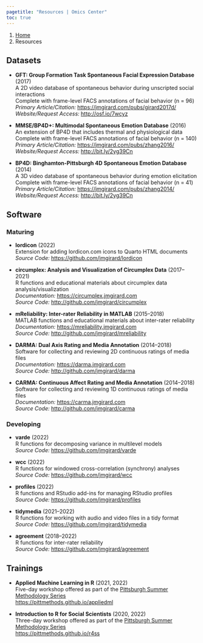 ---
pagetitle: "Resources | Omics Center"
toc: true
---

```{=html}
<nav aria-label="breadcrumb">
  <ol class="breadcrumb">
    <li class="breadcrumb-item"><a href="index.html">Home</a></li>
    <li class="breadcrumb-item active" aria-current="page">Resources</li>
  </ol>
</nav>
```

## Datasets

- **GFT: Group Formation Task Spontaneous Facial Expression Database** (2017)<br />
  A 2D video database of spontaneous behavior during unscripted social interactions<br />
  Complete with frame-level FACS annotations of facial behavior (n = 96)<br />
  *Primary Article/Citation:* <https://jmgirard.com/pubs/girard2017d/><br />
  *Website/Request Access:* <http://osf.io/7wcyz>
  
- **MMSE/BP4D+: Multimodal Spontaneous Emotion Database** (2016)<br />
  An extension of BP4D that includes thermal and physiological data<br />
  Complete with frame-level FACS annotations of facial behavior (n = 140)<br />
  *Primary Article/Citation:* <https://jmgirard.com/pubs/zhang2016/><br />
  *Website/Request Access:* <http://bit.ly/2yg39Cn>

- **BP4D: Binghamton-Pittsburgh 4D Spontaneous Emotion Database** (2014)<br />
  A 3D video database of spontaneous behavior during emotion elicitation<br />
  Complete with frame-level FACS annotations of facial behavior (n = 41)<br />
  *Primary Article/Citation:* <https://jmgirard.com/pubs/zhang2014/><br />
  *Website/Request Access:* <http://bit.ly/2yg39Cn>

## Software

### Maturing
- **lordicon** (2022)<br />
  Extension for adding lordicon.com icons to Quarto HTML documents<br />
  *Source Code:* <https://github.com/jmgirard/lordicon>
  
- **circumplex: Analysis and Visualization of Circumplex Data** (2017–2021)<br />
  R functions and educational materials about circumplex data analysis/visualization<br />
  *Documentation:* <https://circumplex.jmgirard.com><br />
  *Source Code:* <http://github.com/jmgirard/circumplex>

- **mReliability: Inter-rater Reliability in MATLAB** (2015–2018)<br />
  MATLAB functions and educational materials about inter-rater reliability<br />
  *Documentation:* <https://mreliability.jmgirard.com><br />
  *Source Code:* <http://github.com/jmgirard/mreliability>

- **DARMA: Dual Axis Rating and Media Annotation** (2014–2018)<br />
  Software for collecting and reviewing 2D continuous ratings of media files<br />
  *Documentation:* <https://darma.jmgirard.com><br />
  *Source Code:* <http://github.com/jmgirard/darma>
  
- **CARMA: Continuous Affect Rating and Media Annotation** (2014–2018)<br />
  Software for collecting and reviewing 1D continuous ratings of media files<br />
  *Documentation:* <https://carma.jmgirard.com><br />
  *Source Code:* <http://github.com/jmgirard/carma>
  
### Developing
- **varde** (2022)<br />
  R functions for decomposing variance in multilevel models<br />
  *Source Code:* <https://github.com/jmgirard/varde>
  
- **wcc** (2022)<br />
  R functions for windowed cross-correlation (synchrony) analyses<br />
  *Source Code:* <https://github.com/jmgirard/wcc>

- **profiles** (2022)<br />
  R functions and RStudio add-ins for managing RStudio profiles<br />
  *Source Code:* <https://github.com/jmgirard/profiles>

- **tidymedia** (2021–2022)<br />
  R functions for working with audio and video files in a tidy format<br />
  *Source Code:* <https://github.com/jmgirard/tidymedia>

- **agreement** (2018–2022)<br />
  R functions for inter-rater reliability<br />
  *Source Code:* <https://github.com/jmgirard/agreement>

## Trainings

- **Applied Machine Learning in R** (2021, 2022)<br />
  Five-day workshop offered as part of the [Pittsburgh Summer Methodology Series](https://www.pittmethods.com)<br />
  <https://pittmethods.github.io/appliedml>

- **Introduction to R for Social Scientists** (2020, 2022)<br />
  Three-day workshop offered as part of the [Pittsburgh Summer Methodology Series](https://www.pittmethods.com)<br />
  <https://pittmethods.github.io/r4ss>

<!-- ## Videos -->
